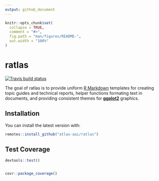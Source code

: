 ```yaml
---
output: github_document
---
```


<!-- README.md is generated from README.Rmd. Please edit that file -->

```r
knitr::opts_chunk$set(
  collapse = TRUE,
  comment = "#>",
  fig.path = "man/figures/README-",
  out.width = "100%"
)
```

# ratlas

[![Travis build status](https://travis-ci.com/atlas-aai/ratlas.svg?branch=master)](https://travis-ci.com/atlas-aai/ratlas)

The goal of ratlas is to provide uniform [R Markdown](https://bookdown.org/yihui/rmarkdown/) templates for creating topic guides and technical reports, helper functions formating text in documents, and providing consistent themes for [**ggplot2**](https://ggplot2.tidyverse.org) graphics.

## Installation

You can install the latest version with:

``` r
remotes::install_github("atlas-aai/ratlas")
```

## Test Coverage

```r
devtools::test()


covr::package_coverage()
```

